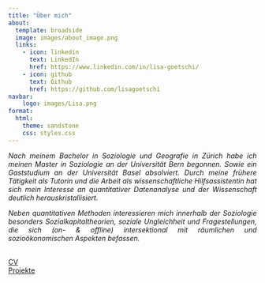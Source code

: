```yaml
---
title: "Über mich"
about:
  template: broadside
  image: images/about_image.png
  links:
    - icon: linkedin
      text: LinkedIn
      href: https://www.linkedin.com/in/lisa-goetschi/
    - icon: github
      text: Github
      href: https://github.com/lisagoetschi
navbar:
    logo: images/Lisa.png
format:
  html:
    theme: sandstone
    css: styles.css
---
```


::: {style="text-align: justify;"}
*Nach meinem Bachelor in Soziologie und Geografie in Zürich habe ich meinen Master in Soziologie an der Universität Bern begonnen. Sowie ein Gaststudium an der Universität Basel absolviert. Durch meine frühere Tätigkeit als Tutorin und die Arbeit als wissenschaftliche Hilfsassistentin hat sich mein Interesse an quantitativer Datenanalyse und der Wissenschaft deutlich herauskristallisiert.*

*Neben quantitativen Methoden interessieren mich innerhalb der Soziologie besonders Sozialkapitaltheorien, soziale Ungleichheit und Fragestellungen, die sich (on- & offline) intersektional mit räumlichen und sozioökonomischen Aspekten befassen.*
:::

```{=html}
<br>
<div class="container">
  <div class="block"> <a href="cv.qmd">CV</a></div>
  <div class="block"><a href="projects.qmd">Projekte</a></div>
</div>
```
